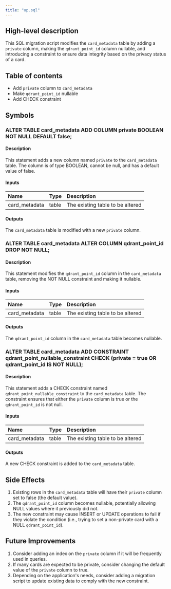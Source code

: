 ```yaml
---
title: "up.sql"
---
```


## High-level description
This SQL migration script modifies the `card_metadata` table by adding a `private` column, making the `qdrant_point_id` column nullable, and introducing a constraint to ensure data integrity based on the privacy status of a card.

## Table of contents
- Add `private` column to `card_metadata`
- Make `qdrant_point_id` nullable
- Add CHECK constraint

## Symbols

### ALTER TABLE card_metadata ADD COLUMN private BOOLEAN NOT NULL DEFAULT false;
#### Description
This statement adds a new column named `private` to the `card_metadata` table. The column is of type BOOLEAN, cannot be null, and has a default value of false.

#### Inputs
| Name | Type | Description |
|:-----|:-----|:------------|
| card_metadata | table | The existing table to be altered |

#### Outputs
The `card_metadata` table is modified with a new `private` column.

### ALTER TABLE card_metadata ALTER COLUMN qdrant_point_id DROP NOT NULL;
#### Description
This statement modifies the `qdrant_point_id` column in the `card_metadata` table, removing the NOT NULL constraint and making it nullable.

#### Inputs
| Name | Type | Description |
|:-----|:-----|:------------|
| card_metadata | table | The existing table to be altered |

#### Outputs
The `qdrant_point_id` column in the `card_metadata` table becomes nullable.

### ALTER TABLE card_metadata ADD CONSTRAINT qdrant_point_nullable_constraint CHECK (private = true OR qdrant_point_id IS NOT NULL);
#### Description
This statement adds a CHECK constraint named `qdrant_point_nullable_constraint` to the `card_metadata` table. The constraint ensures that either the `private` column is true or the `qdrant_point_id` is not null.

#### Inputs
| Name | Type | Description |
|:-----|:-----|:------------|
| card_metadata | table | The existing table to be altered |

#### Outputs
A new CHECK constraint is added to the `card_metadata` table.

## Side Effects
1. Existing rows in the `card_metadata` table will have their `private` column set to false (the default value).
2. The `qdrant_point_id` column becomes nullable, potentially allowing NULL values where it previously did not.
3. The new constraint may cause INSERT or UPDATE operations to fail if they violate the condition (i.e., trying to set a non-private card with a NULL `qdrant_point_id`).

## Future Improvements
1. Consider adding an index on the `private` column if it will be frequently used in queries.
2. If many cards are expected to be private, consider changing the default value of the `private` column to true.
3. Depending on the application's needs, consider adding a migration script to update existing data to comply with the new constraint.